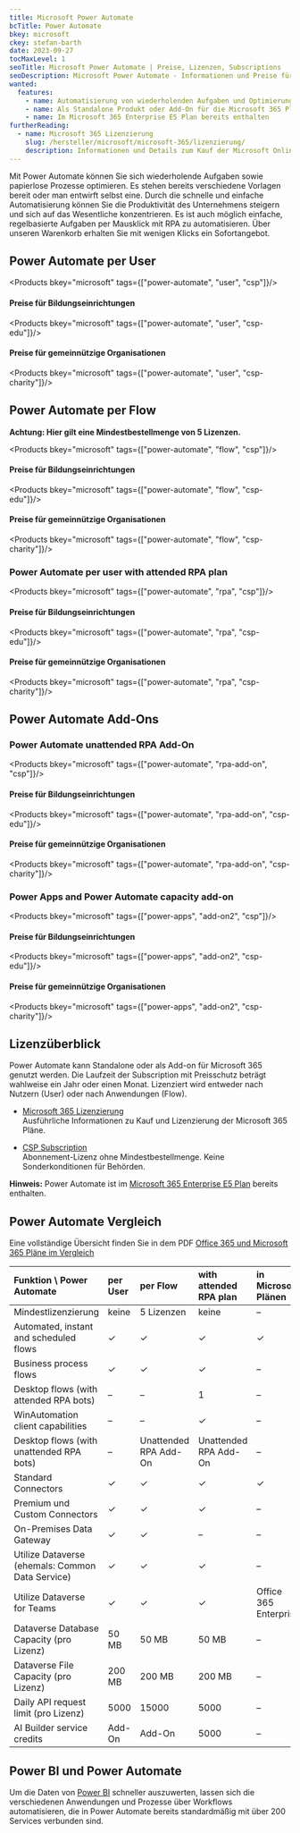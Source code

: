 ```yaml
---
title: Microsoft Power Automate
bcTitle: Power Automate
bkey: microsoft
ckey: stefan-barth
date: 2023-09-27
tocMaxLevel: 1
seoTitle: Microsoft Power Automate | Preise, Lizenzen, Subscriptions
seoDescription: Microsoft Power Automate - Informationen und Preise für Einkäufer und Administratoren. Nur 3 Klicks zu Ihrem Angebot.
wanted:
  features:
    - name: Automatisierung von wiederholenden Aufgaben und Optimierung papierloser Prozess
    - name: Als Standalone Produkt oder Add-On für die Microsoft 365 Pläne verfügbar
    - name: Im Microsoft 365 Enterprise E5 Plan bereits enthalten
furtherReading:
  - name: Microsoft 365 Lizenzierung
    slug: /hersteller/microsoft/microsoft-365/lizenzierung/
    description: Informationen und Details zum Kauf der Microsoft Online Plänen.
---
```



<Intro>

Mit Power Automate können Sie sich wiederholende Aufgaben sowie papierlose Prozesse optimieren. Es stehen bereits verschiedene Vorlagen bereit oder man entwirft selbst eine. Durch die schnelle und einfache Automatisierung können Sie die Produktivität des Unternehmens steigern und sich auf das Wesentliche konzentrieren. Es ist auch möglich einfache, regelbasierte Aufgaben per Mausklick mit RPA zu automatisieren.
Über unseren Warenkorb erhalten Sie mit wenigen Klicks ein Sofortangebot.


</Intro>

<TOC />



## Power Automate per User

 <Products bkey="microsoft" tags={["power-automate", "user", "csp"]}/>

#### Preise für Bildungseinrichtungen

<Products bkey="microsoft" tags={["power-automate", "user", "csp-edu"]}/>

#### Preise für gemeinnützige Organisationen

<Products bkey="microsoft" tags={["power-automate", "user", "csp-charity"]}/>


## Power Automate per Flow

<Info>

 **Achtung: Hier gilt eine Mindestbestellmenge von 5 Lizenzen.**

</Info>

 <Products bkey="microsoft" tags={["power-automate", "flow", "csp"]}/>

#### Preise für Bildungseinrichtungen

<Products bkey="microsoft" tags={["power-automate", "flow", "csp-edu"]}/>

#### Preise für gemeinnützige Organisationen

<Products bkey="microsoft" tags={["power-automate", "flow", "csp-charity"]}/>


### Power Automate per user with attended RPA plan

<Products bkey="microsoft" tags={["power-automate", "rpa", "csp"]}/>

#### Preise für Bildungseinrichtungen

<Products bkey="microsoft" tags={["power-automate", "rpa", "csp-edu"]}/>

#### Preise für gemeinnützige Organisationen

<Products bkey="microsoft" tags={["power-automate", "rpa", "csp-charity"]}/>



## Power Automate Add-Ons

### Power Automate unattended RPA Add-On

<Products bkey="microsoft" tags={["power-automate", "rpa-add-on", "csp"]}/>

#### Preise für Bildungseinrichtungen

<Products bkey="microsoft" tags={["power-automate", "rpa-add-on", "csp-edu"]}/>

#### Preise für gemeinnützige Organisationen

<Products bkey="microsoft" tags={["power-automate", "rpa-add-on", "csp-charity"]}/>


### Power Apps and Power Automate capacity add-on

 <Products bkey="microsoft" tags={["power-apps", "add-on2", "csp"]}/>

#### Preise für Bildungseinrichtungen

<Products bkey="microsoft" tags={["power-apps", "add-on2", "csp-edu"]}/>

#### Preise für gemeinnützige Organisationen

<Products bkey="microsoft" tags={["power-apps", "add-on2", "csp-charity"]}/>


## Lizenzüberblick

Power Automate kann Standalone oder als Add-on für Microsoft 365 genutzt werden. Die Laufzeit der Subscription mit Preisschutz beträgt wahlweise ein Jahr oder einen Monat.
Lizenziert wird entweder nach Nutzern (User) oder nach Anwendungen (Flow).

<ArrowList>

- [Microsoft 365 Lizenzierung](/hersteller/microsoft/microsoft-365/lizenzierung/)<br />
  Ausführliche Informationen zu Kauf und Lizenzierung der Microsoft 365 Pläne.

- [CSP Subscription](/hersteller/microsoft/csp/)<br />
  Abonnement-Lizenz ohne Mindestbestellmenge. Keine Sonderkonditionen für Behörden.

</ArrowList>

<Info>

**Hinweis:** Power Automate ist im [Microsoft 365 Enterprise E5 Plan](/hersteller/microsoft/microsoft-365/enterprise-e5/) bereits enthalten.

</Info>


## Power Automate Vergleich

Eine vollständige Übersicht finden Sie in dem PDF [Office 365 und Microsoft 365 Pläne im Vergleich](/hersteller/microsoft/microsoft-365-modern-work-user-subscription-plan-comparison-for-enterprise.pdf)


|Funktion \ Power Automate| per User| per Flow| with attended RPA plan| in Microsoft Plänen|
|:---|:---|:---|:---|:---|
|Mindestlizenzierung|keine|5 Lizenzen|keine|–|
|Automated, instant and scheduled flows|✓|✓|✓|✓|
|Business process flows|✓|✓|✓|–|
|Desktop flows (with attended RPA bots)|–|–|1|–|
|WinAutomation client capabilities|–|–|✓|–|
|Desktop flows (with unattended RPA bots)|–|Unattended RPA Add-On|Unattended RPA Add-On|–|
|Standard Connectors|✓|✓|✓|✓|
|Premium und Custom Connectors|✓|✓|✓|–|
|On-Premises Data Gateway|✓|✓|–|–|
|Utilize Dataverse (ehemals: Common Data Service)|✓|✓|✓|–|
|Utilize Dataverse for Teams|✓|✓|✓|Office 365 Enterprise|
|Dataverse Database Capacity (pro Lizenz)|50 MB|50 MB|50 MB|–|
|Dataverse File Capacity (pro Lizenz)|200 MB|200 MB|200 MB|–|
|Daily API request limit (pro Lizenz)|5000|15000|5000|–|
|AI Builder service credits|Add-On|Add-On|5000|–|


## Power BI und Power Automate

 Um die Daten von [Power BI](/hersteller/microsoft/power-platform/power-bi/) schneller auszuwerten, lassen sich die verschiedenen Anwendungen und Prozesse über Workflows automatisieren, die in Power Automate bereits standardmäßig mit über 200 Services verbunden sind.
